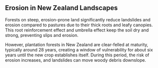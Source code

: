 ## Erosion in New Zealand Landscapes

Forests on steep, erosion-prone land significantly reduce landslides and erosion compared to pastures due to their thick  roots and leafy canopies. This root reinforcement effect and umbrella effect keep the soil dry and strong, preventing slips and erosion.

However, plantation forests in New Zealand are clear-felled at maturity, typically around 28 years, creating a window of vulnerability for about six years until the new crop establishes itself. During this period, the risk of erosion increases, and landslides can move woody debris downslope.
